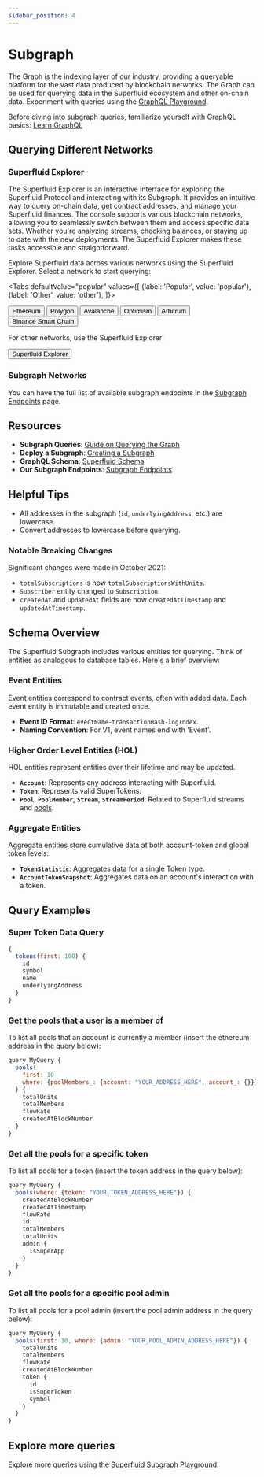```yaml
---
sidebar_position: 4
---
```



# Subgraph

The Graph is the indexing layer of our industry, providing a queryable platform for the vast data produced by blockchain networks. The Graph can be used for querying data in the Superfluid ecosystem and other on-chain data. Experiment with queries using the [GraphQL Playground](https://thegraph.com/hosted-service/).

<Admonition type="tip" title="New to GraphQL?">

Before diving into subgraph queries, familiarize yourself with GraphQL basics:
[Learn GraphQL](https://graphql.org/learn/)

</Admonition>

## Querying Different Networks

### Superfluid Explorer

The Superfluid Explorer is an interactive interface for exploring the Superfluid Protocol and interacting with its Subgraph. It provides an intuitive way to query on-chain data, get contract addresses, and manage your Superfluid finances. The console supports various blockchain networks, allowing you to seamlessly switch between them and access specific data sets. Whether you're analyzing streams, checking balances, or staying up to date with the new deployments. The Superfluid Explorer makes these tasks accessible and straightforward.

Explore Superfluid data across various networks using the Superfluid Explorer. Select a network to start querying:

<Tabs
  defaultValue="popular"
  values={[
    {label: 'Popular', value: 'popular'},
    {label: 'Other', value: 'other'},
  ]}>
  
  <TabItem value="popular">
    <div style={{ display: 'flex', justifyContent: 'space-around', flexWrap: 'wrap' }}>
      <Button variant="contained" style={{ backgroundColor: 'green' }} component={Link} to="https://console.superfluid.finance/subgraph?\_network=ethereum">Ethereum</Button>
      <Button variant="contained" style={{ backgroundColor: 'green' }} component={Link} to="https://console.superfluid.finance/subgraph?\_network=matic">Polygon</Button>
      <Button variant="contained" style={{ backgroundColor: 'green' }} component={Link} to="https://console.superfluid.finance/subgraph?\_network=avalanche">Avalanche</Button>
      <Button variant="contained" style={{ backgroundColor: 'green' }} component={Link} to="https://console.superfluid.finance/subgraph?\_network=optimism">Optimism</Button>
      <Button variant="contained" style={{ backgroundColor: 'green' }} component={Link} to="https://console.superfluid.finance/subgraph?\_network=arbitrum">Arbitrum</Button>
      <Button variant="contained" style={{ backgroundColor: 'green' }} component={Link} to="https://console.superfluid.finance/subgraph?\_network=binance-smart-chain">Binance Smart Chain</Button>
    </div>
  </TabItem>
  <TabItem value="other">
    <p>For other networks, use the Superfluid Explorer:</p>
    <Button variant="contained" style={{ backgroundColor: 'green' }} component={Link} to="https://console.superfluid.finance/">Superfluid Explorer</Button>

  </TabItem>
</Tabs>

### Subgraph Networks

You can have the full list of available subgraph endpoints in the [Subgraph Endpoints](/docs/technical-reference/subgraph) page.

## Resources

- **Subgraph Queries**: [Guide on Querying the Graph](https://thegraph.com/docs/en/developer/query-the-graph/)
- **Deploy a Subgraph**: [Creating a Subgraph](https://thegraph.com/docs/en/developer/create-subgraph-hosted/)
- **GraphQL Schema**: [Superfluid Schema](https://github.com/superfluid-finance/protocol-monorepo/blob/dev/packages/subgraph/schema.graphql)
- **Our Subgraph Endpoints**: [Subgraph Endpoints](/docs/technical-reference/subgraph)


## Helpful Tips

- All addresses in the subgraph (`id`, `underlyingAddress`, etc.) are lowercase.
- Convert addresses to lowercase before querying.

### Notable Breaking Changes

<Admonition type="caution" title="Migrating From Legacy Subgraph to V1">

Significant changes were made in October 2021:

- `totalSubscriptions` is now `totalSubscriptionsWithUnits`.
- `Subscriber` entity changed to `Subscription`.
- `createdAt` and `updatedAt` fields are now `createdAtTimestamp` and `updatedAtTimestamp`.

</Admonition>

## Schema Overview

The Superfluid Subgraph includes various entities for querying. Think of entities as analogous to database tables. Here's a brief overview:

### Event Entities

Event entities correspond to contract events, often with added data. Each event entity is immutable and created once.

- **Event ID Format**: `eventName-transactionHash-logIndex`.
- **Naming Convention**: For V1, event names end with 'Event'.

### Higher Order Level Entities (HOL)

HOL entities represent entities over their lifetime and may be updated.

- **`Account`**: Represents any address interacting with Superfluid.
- **`Token`**: Represents valid SuperTokens.
- **`Pool`**, **`PoolMember`**, **`Stream`**, **`StreamPeriod`**: Related to Superfluid streams and [pools](/docs/protocol/distributions/guides/pools.mdx).

### Aggregate Entities

Aggregate entities store cumulative data at both account-token and global token levels:

- **`TokenStatistic`**: Aggregates data for a single Token type.
- **`AccountTokenSnapshot`**: Aggregates data on an account's interaction with a token.

## Query Examples

### Super Token Data Query

```javascript
{
  tokens(first: 100) {
    id
    symbol
    name
    underlyingAddress
  }
}
```
### Get the pools that a user is a member of

To list all pools that an account is currently a member (insert the ethereum address in the query below):

```javascript
query MyQuery {
  pools(
    first: 10
    where: {poolMembers_: {account: "YOUR_ADDRESS_HERE", account_: {}}}
  ) {
    totalUnits
    totalMembers
    flowRate
    createdAtBlockNumber
  }
}
```

### Get all the pools for a specific token

To list all pools for a token (insert the token address in the query below):

```javascript
query MyQuery {
  pools(where: {token: "YOUR_TOKEN_ADDRESS_HERE"}) {
    createdAtBlockNumber
    createdAtTimestamp
    flowRate
    id
    totalMembers
    totalUnits
    admin {
      isSuperApp
    }
  }
}
```
### Get all the pools for a specific pool admin

To list all pools for a pool admin (insert the pool admin address in the query below):

```javascript
query MyQuery {
  pools(first: 10, where: {admin: "YOUR_POOL_ADMIN_ADDRESS_HERE"}) {
    totalUnits
    totalMembers
    flowRate
    createdAtBlockNumber
    token {
      id
      isSuperToken
      symbol
    }
  }
}
```

## Explore more queries

Explore more queries using the [Superfluid Subgraph Playground](https://console.superfluid.finance/subgraph).
